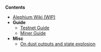 '''Contents'''
* [[Home | Alephium Wiki (WIP)]]
* '''Guide'''
** [[Testnet-Guide | Testnet Guide]]
** [[Miner-Guide | Miner Guide]]
* '''Misc'''
** [[On-dust-outputs-and-state-explosion | On dust outputs and state explosion]]